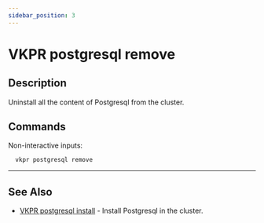 ```yaml
---
sidebar_position: 3
---
```


# VKPR postgresql remove

## Description

Uninstall all the content of Postgresql from the cluster.

## Commands

Non-interactive inputs:

```bash
  vkpr postgresql remove
```

---

## See Also

- [VKPR postgresql install](/docs/commands/postgresql/install) - Install Postgresql in the cluster.
